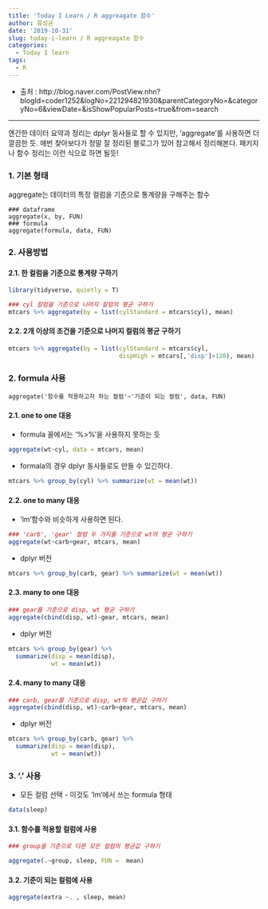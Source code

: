```yaml
---
title: 'Today I Learn / R aggreagate 함수'
author: 류성균
date: '2019-10-31'
slug: today-i-learn / R aggreagate 함수
categories:
  - Today I learn
tags:
  - R
---
```


- 출처 : http://blog.naver.com/PostView.nhn?blogId=coder1252&logNo=221294821930&parentCategoryNo=&categoryNo=6&viewDate=&isShowPopularPosts=true&from=search

---

엔간한 데이터 요약과 정리는 dplyr 동사들로 할 수 있지만, 'aggregate'를 사용하면 더 깔끔한 듯. 매번 찾아보다가 정말 잘 정리된 블로그가 있어 참고해서 정리해본다. 패키지나 함수 정리는 이런 식으로 하면 될듯!

### 1. 기본 형태
aggregate는 데이터의 특정 컬럼을 기준으로 통계량을 구해주는 함수

```
### dataframe
aggregate(x, by, FUN)
### formula
aggregate(formula, data, FUN)
```

### 2. 사용방법

#### 2.1. 한 컬럼을 기준으로 통계량 구하기
```r
library(tidyverse, quietly = T)
```


```r
### cyl 칼럼을 기준으로 나머지 칼럼의 평균 구하기
mtcars %>% aggregate(by = list(cylStandard = mtcars$cyl), mean)
```


#### 2.2. 2개 이상의 조건을 기준으로 나머지 컬럼의 평균 구하기
```r
mtcars %>% aggregate(by = list(cylStandard = mtcars$cyl,
                               dispHigh = mtcars[,'disp']>120), mean)
```

### 2. formula 사용
```
aggregate('함수를 적용하고자 하는 컬럼'~'기준이 되는 컬럼', data, FUN)
```

#### 2.1. one to one 대응
- formula 꼴에서는 '%>%'을 사용하지 못하는 듯
```r
aggregate(wt~cyl, data = mtcars, mean)
```

- formala의 경우 dplyr 동사들로도 만들 수 있긴하다.
```r
mtcars %>% group_by(cyl) %>% summarize(wt = mean(wt))
```


#### 2.2. one to many 대응
- 'lm'함수와 비슷하게 사용하면 된다.
```r
### 'carb', 'gear' 컬럼 두 가지를 기준으로 wt의 평균 구하기
aggregate(wt~carb+gear, mtcars, mean)
```

- dplyr 버전
```r
mtcars %>% group_by(carb, gear) %>% summarize(wt = mean(wt))
```


#### 2.3. many to one 대응
```r
### gear를 기준으로 disp, wt 평균 구하기
aggregate(cbind(disp, wt)~gear, mtcars, mean)
```

- dplyr 버전
```r
mtcars %>% group_by(gear) %>% 
  summarize(disp = mean(disp),
            wt = mean(wt))
```


#### 2.4. many to many 대응
```r
### carb, gear를 기준으로 disp, wt의 평균값 구하기
aggregate(cbind(disp, wt)~carb+gear, mtcars, mean)
```

- dplyr 버전
```r
mtcars %>% group_by(carb, gear) %>% 
  summarize(disp = mean(disp),
            wt = mean(wt))
```


### 3. '.' 사용
- 모든 컬럼 선택 - 이것도 'lm'에서 쓰는 formula 형태
```r
data(sleep)
```


#### 3.1. 함수를 적용할 컬럼에 사용
```r
### group을 기준으로 다른 모든 컬럼의 평균값 구하기

aggregate(.~group, sleep, FUN =  mean)
```

#### 3.2. 기준이 되는 컬럼에 사용
```r
aggregate(extra ~. , sleep, mean)
```

